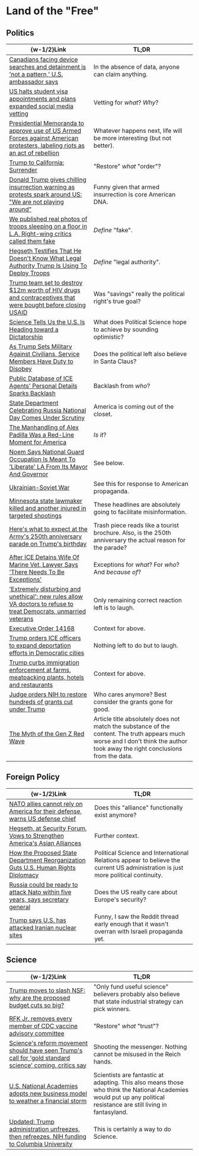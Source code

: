 #   Land of the "Free"

##  Politics

|  \{w-1/2\}Link  |  TL;DR  |
|  ----  |  ----  |
|  [Canadians facing device searches and detainment is 'not a pattern,' U.S. ambassador says](https://old.reddit.com/r/worldnews/comments/1l5pjs9/canadians_facing_device_searches_and_detainment)  |  In the absence of data, anyone can claim anything.  | 
|  [US halts student visa appointments and plans expanded social media vetting](https://www.bbc.com/news/articles/cy75eenl46eo)  |  Vetting for _what_? _Why_?  | 
|  [Presidential Memoranda to approve use of US Armed Forces against American protesters, labeling riots as an act of rebellion](https://old.reddit.com/r/politics/comments/1l67snm/presidential_memoranda_to_approve_use_of_us_armed)  |  Whatever happens next, life will be more interesting (but not better).  |
|  [Trump to California: Surrender](https://time.com/7292344/trump-to-california-surrender-protests-riot)  |  "Restore" _what_ "order"?  |
|  [Donald Trump gives chilling insurrection warning as protests spark around US: "We are not playing around"](https://old.reddit.com/r/law/comments/1l8442s/donald_trump_gives_chilling_insurrection_warning)  |  Funny given that armed insurrection is core American DNA.  |
|  [We published real photos of troops sleeping on a floor in L.A. Right-wing critics called them fake](https://old.reddit.com/r/politics/comments/1l8mi6y/we_published_real_photos_of_troops_sleeping_on_a)  |  _Define_ "fake".  |
|  [Hegseth Testifies That He Doesn't Know What Legal Authority Trump Is Using To Deploy Troops](https://old.reddit.com/r/politics/comments/1l89ll8/hegseth_testifies_that_he_doesnt_know_what_legal)  |  _Define_ "legal authority".  |
|  [Trump team set to destroy $12m worth of HIV drugs and contraceptives that were bought before closing USAID](https://old.reddit.com/r/politics/comments/1l84lcd/trump_team_set_to_destroy_12m_worth_of_hiv_drugs)  |  Was "savings" really the political right's true goal?  |
|  [Science Tells Us the U.S. Is Heading toward a Dictatorship](https://www.scientificamerican.com/article/science-tells-us-the-u-s-is-heading-toward-a-dictatorship)  |  What does Political Science hope to achieve by sounding optimistic?  |
|  [As Trump Sets Military Against Civilians, Service Members Have Duty to Disobey](https://old.reddit.com/r/politics/comments/1l962bp/as_trump_sets_military_against_civilians_service)  |  Does the political left also believe in Santa Claus?  |
|  [Public Database of ICE Agents' Personal Details Sparks Backlash](https://www.newsweek.com/ice-agents-personal-details-database-los-angeles-protests-deportation-2083277)  |  Backlash from _who_?  |
|  [State Department Celebrating Russia National Day Comes Under Scrutiny](https://www.newsweek.com/rubio-russia-us-committed-2084371)  |  America is coming out of the closet.  |
|  [The Manhandling of Alex Padilla Was a Red-Line Moment for America](https://newrepublic.com/post/196798/manhandling-alex-padilla-red-line-moment-america)  |  _Is it_?  |
|  [Noem Says National Guard Occupation Is Meant To 'Liberate' LA From Its Mayor And Governor](https://talkingpointsmemo.com/where-things-stand/noem-says-national-guard-occupation-is-meant-to-liberate-la-from-its-mayor-and-governor)  |  See below.  |
|  [Ukrainian-Soviet War](https://en.wikipedia.org/wiki/Ukrainian%E2%80%93Soviet_War)  |  See this for response to American propaganda.  |
|  [Minnesota state lawmaker killed and another injured in targeted shootings](https://www.bbc.com/news/articles/cgj83q2e562o)  |  These headlines are absolutely going to facilitate misinformation.  |
|  [Here's what to expect at the Army's 250th anniversary parade on Trump's birthday](https://apnews.com/article/military-parade-army-trump-f56795c86d802e1c4d40c4de5b001db5)  |  Trash piece reads like a tourist brochure. Also, is the 250th anniversary the actual reason for the parade?  |
|  [After ICE Detains Wife Of Marine Vet, Lawyer Says 'There Needs To Be Exceptions'](https://www.huffpost.com/entry/marine-vet-wife-detained-ice_n_684d9000e4b0028eac530a26)  |  Exceptions for _what_? For _who_? And _because of_?  |
|  ['Extremely disturbing and unethical': new rules allow VA doctors to refuse to treat Democrats, unmarried veterans](https://www.theguardian.com/us-news/2025/jun/16/va-doctors-refuse-treat-patients)  |  Only remaining correct reaction left is to laugh.  |
|  [Executive Order 14168](https://en.wikipedia.org/wiki/Executive_Order_14168)  |  Context for above.  |
|  [Trump orders ICE officers to expand deportation efforts in Democratic cities](https://edition.cnn.com/2025/06/16/politics/trump-immigration-democratic-deportation-efforts)  |  Nothing left to do but to laugh.  |
|  [Trump curbs immigration enforcement at farms, meatpacking plants, hotels and restaurants](https://apnews.com/article/trump-immigration-arrests-pause-hotels-restaurants-farms-aa8f503a8d6d797021a70601e6a1d918)  |  Context for above.  |
|  [Judge orders NIH to restore hundreds of grants cut under Trump](https://www.science.org/content/article/judge-orders-nih-restore-hundreds-grants-cut-under-trump)  |  Who cares anymore? Best consider the grants gone for good.  |
|  [The Myth of the Gen Z Red Wave](https://www.theatlantic.com/ideas/archive/2025/06/gen-z-red-wave/683212)  |  Article title absolutely does not match the substance of the content. The truth appears much worse and I don't think the author took away the right conclusions from the data.  |

##  Foreign Policy

|  \{w-1/2\}Link  |  TL;DR  |
|  ----  |  ----  |
|  [NATO allies cannot rely on America for their defense, warns US defense chief](https://old.reddit.com/r/worldnews/comments/1l3urbx/nato_allies_cannot_rely_on_america_for_their)  |  Does this \"alliance\" functionally exist anymore?  | 
|  [Hegseth, at Security Forum, Vows to Strengthen America's Asian Alliances](https://www.nytimes.com/2025/05/31/world/asia/hegseth-security-allies-china.html)  |  Further context.  | 
|  [How the Proposed State Department Reorganization Guts U.S. Human Rights Diplomacy](https://www.justsecurity.org/114200/state-department-reorganization-human-rights)  |  Political Science and International Relations appear to believe the current US administration is just more political continuity.  |
|  [Russia could be ready to attack Nato within five years, says secretary general](https://www.theguardian.com/world/2025/jun/09/nato-chief-russia-quantum-leap-defence)  |  Does the US really care about Europe's security?  |
|  [Trump says U.S. has attacked Iranian nuclear sites](https://old.reddit.com/r/worldnews/comments/1lhag44/trump_says_us_has_attacked_iranian_nuclear_sites)  |  Funny, I saw the Reddit thread early enough that it wasn't overran with Israeli propaganda yet.  |

##  Science

|  \{w-1/2\}Link  |  TL;DR  |
|  ----  |  ----  |
|  [Trump moves to slash NSF: why are the proposed budget cuts so big?](https://www.nature.com/articles/d41586-025-01749-x)  |  \"Only fund useful science\" believers probably also believe that state industrial strategy can pick winners.  |
|  [RFK Jr. removes every member of CDC vaccine advisory committee](https://www.cbsnews.com/news/rfk-jr-removes-members-cdc-immunization-advisory-committee-acip)  |  "Restore" _what_ "trust"?  |
|  [Science's reform movement should have seen Trump's call for 'gold standard science' coming, critics say](https://www.science.org/content/article/science-s-reform-movement-should-have-seen-trump-s-call-gold-standard-science-coming)  |  Shooting the messenger. Nothing cannot be misused in the Reich hands.  |
|  [U.S. National Academies adopts new business model to weather a financial storm](https://www.science.org/content/article/u-s-national-academies-adopts-new-business-model-weather-financial-storm)  |  Scientists are fantastic at adapting. This also means those who think the National Academies would put up any political resistance are still living in fantasyland.  |
|  [Updated: Trump administration unfreezes, then refreezes, NIH funding to Columbia University](https://www.science.org/content/article/updated-trump-administration-unfreezes-then-refreezes-nih-funding-columbia-university)  |  This is certainly a way to do Science.  |

